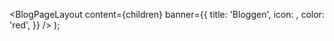 

  <BlogPageLayout
    content={children}
    banner={{
      title: 'Bloggen',
      icon: <PencilIcon fontSize={34} />,
      color: 'red',
    }}
  />
);

<Meta
  title='Bloggen'
  description='Beskrivelse'
/>

<BlogCard
  title='Tittel'
  desc='lorem ipsum dolor sit amet, consectetur adipiscing elit. Sed do eiusmod tempor incididunt ut labore et dolore magna aliqua. Ut enim ad minim veniam.'
  date='35 Januar 2024'
  href='/bloggen/dette-er-eit-navn'
  image='https://source.unsplash.com/random/1920x1080'
  author='Designsystemet'
  featured={true}
/>
<BlogCard
  title='Tittel'
  desc='Beskrivelse'
  date='35 Januar 2024'
  href='/bloggen/dette-er-eit-navn'
  image='https://source.unsplash.com/random/1920x1080'
  author='Brønnøysundregistrene'
/>
<BlogCard
  title='Tittel'
  desc='Beskrivelse'
  date='35 Januar 2024'
  href='/bloggen/dette-er-eit-navn'
  image='https://source.unsplash.com/random/1920x1080'
/>
<BlogCard
  title='Tittel'
  desc='Beskrivelse'
  date='35 Januar 2024'
  href='/bloggen/dette-er-eit-navn'
  image='https://source.unsplash.com/random/1920x1080'
/>

<style>
  {`
    body {
      background-color: var(--fds-semantic-background-subtle);
    }
  `}
</style>
